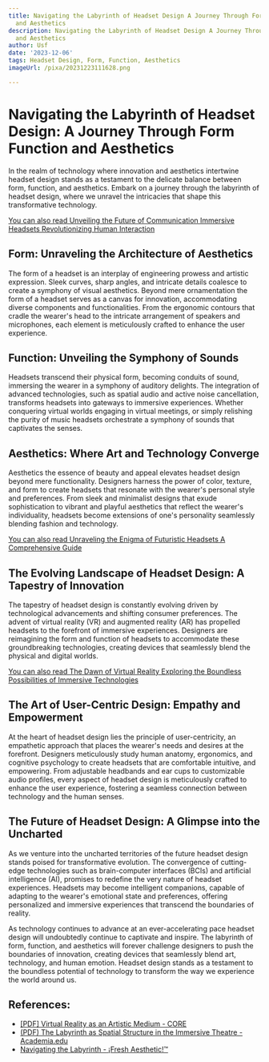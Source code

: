 ```yaml
---
title: Navigating the Labyrinth of Headset Design A Journey Through Form, Function,
  and Aesthetics
description: Navigating the Labyrinth of Headset Design A Journey Through Form, Function,
  and Aesthetics
author: Usf
date: '2023-12-06'
tags: Headset Design, Form, Function, Aesthetics
imageUrl: /pixa/20231223111628.png

---
```

#  Navigating the Labyrinth of Headset Design: A  Journey Through Form Function and  Aesthetics

In the  realm  of technology  where innovation and aesthetics intertwine headset design stands as a testament to the delicate balance between form, function, and aesthetics. Embark  on a journey through the labyrinth of headset  design, where we unravel the intricacies that shape this transformative technology.

[You can also read Unveiling the Future of Communication Immersive Headsets Revolutionizing  Human Interaction](Unveiling%20the%20Future%20of%20Communication%20Immersive%20Headsets%20Revolutionizing%20Human%20Interaction)


## Form: Unraveling the Architecture of Aesthetics

The form of a headset is an interplay of engineering prowess and artistic expression. Sleek curves,  sharp  angles, and intricate details coalesce to create a symphony of visual aesthetics. Beyond mere ornamentation the form of a headset serves as a canvas for innovation, accommodating diverse components  and functionalities.  From the ergonomic contours that cradle the  wearer's head to the intricate arrangement of speakers and microphones, each element  is meticulously crafted  to enhance the user experience.

## Function: Unveiling the Symphony of Sounds

Headsets transcend their physical form, becoming  conduits of sound, immersing the wearer in a symphony of auditory delights. The integration of advanced technologies, such as spatial audio and active noise cancellation,  transforms headsets into gateways to immersive experiences. Whether  conquering virtual  worlds engaging in virtual meetings, or simply relishing the purity of music headsets orchestrate  a symphony of sounds that captivates the senses.

## Aesthetics: Where Art and Technology Converge

Aesthetics the essence of beauty and appeal elevates headset  design beyond mere functionality. Designers harness the  power of color, texture, and form to create headsets that resonate with  the wearer's personal style  and  preferences. From sleek and minimalist designs that exude sophistication to vibrant and playful aesthetics that reflect  the wearer's individuality, headsets become  extensions of one's  personality seamlessly blending fashion and technology.

[You can also read Unraveling  the Enigma of Futuristic  Headsets A Comprehensive Guide](Unraveling%20the%20Enigma%20of%20Futuristic%20Headsets%20A%20Comprehensive%20Guide)


## The Evolving Landscape of Headset Design: A Tapestry of Innovation

The tapestry of headset  design is constantly evolving driven by technological advancements and shifting consumer preferences. The advent of virtual reality (VR) and augmented reality (AR) has propelled headsets to the forefront of immersive experiences. Designers are reimagining the form and function of headsets to  accommodate these groundbreaking technologies, creating devices that seamlessly blend the physical  and digital worlds.

[You can also read The Dawn of Virtual Reality Exploring the Boundless Possibilities of Immersive  Technologies](The%20Dawn%20of%20Virtual%20Reality%20Exploring%20the%20Boundless%20Possibilities%20of%20Immersive%20Technologies)


## The Art of User-Centric Design: Empathy and Empowerment

At the heart of headset design lies the principle of user-centricity, an empathetic approach that places the wearer's needs and desires at the forefront. Designers meticulously study human anatomy, ergonomics, and cognitive psychology to  create headsets that are comfortable intuitive, and empowering. From  adjustable headbands  and ear cups to  customizable audio profiles, every aspect of headset design  is meticulously crafted to enhance the user experience, fostering a seamless connection between technology and the human senses.

##  The Future of Headset  Design: A Glimpse into the Uncharted

As  we venture into the uncharted territories of the  future headset design stands poised for transformative evolution.  The convergence of cutting-edge technologies such as brain-computer interfaces (BCIs) and  artificial intelligence  (AI), promises  to redefine  the  very nature of headset experiences. Headsets may  become intelligent companions, capable  of adapting  to the  wearer's emotional state and preferences, offering personalized and immersive experiences that transcend the boundaries of  reality.

As technology continues to advance at an  ever-accelerating pace headset design will undoubtedly continue to captivate  and inspire. The labyrinth of form, function, and aesthetics will forever challenge designers to push the boundaries of innovation, creating  devices  that seamlessly blend art, technology, and human emotion. Headset design stands as a testament to the boundless potential of technology to transform the  way we experience the world around us.

## References:
- [[PDF] Virtual Reality as an Artistic Medium - CORE](https://core.ac.uk/download/pdf/80722384.pdf)
- [(PDF) The Labyrinth as Spatial Structure in the Immersive Theatre - Academia.edu](https://www.academia.edu/40885869/The_Labyrinth_as_Spatial_Structure_in_the_Immersive_Theatre)
- [Navigating the Labyrinth - ¡Fresh Aesthetic!™](https://freshaesthetic23.com/2016/06/03/navigating-the-labyrinth/)
